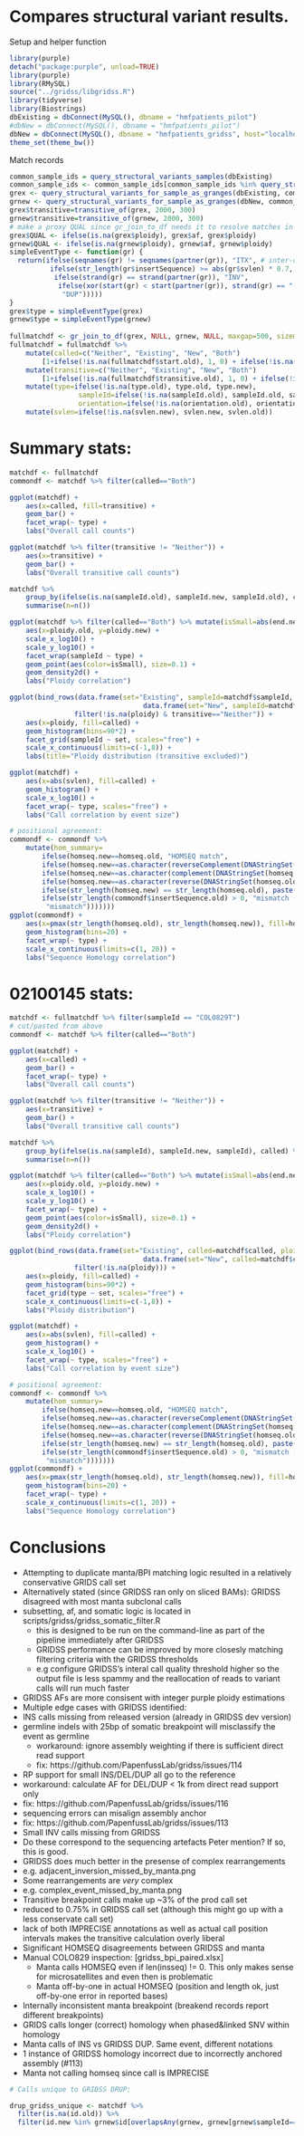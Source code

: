 # Compares structural variant results.

Setup and helper function
```r
library(purple)
detach("package:purple", unload=TRUE)
library(purple)
library(RMySQL)
source("../gridss/libgridss.R")
library(tidyverse)
library(Biostrings)
dbExisting = dbConnect(MySQL(), dbname = "hmfpatients_pilot")
#dbNew = dbConnect(MySQL(), dbname = "hmfpatients_pilot")
dbNew = dbConnect(MySQL(), dbname = "hmfpatients_gridss", host="localhost", port=3306, username="test", password="test")
theme_set(theme_bw())
```
Match records
```r
common_sample_ids = query_structural_variants_samples(dbExisting)
common_sample_ids <- common_sample_ids[common_sample_ids %in% query_structural_variants_samples(dbNew)]
grex <- query_structural_variants_for_sample_as_granges(dbExisting, common_sample_ids)
grnew <- query_structural_variants_for_sample_as_granges(dbNew, common_sample_ids)
grex$transitive=transitive_of(grex, 2000, 300)
grnew$transitive=transitive_of(grnew, 2000, 300)
# make a proxy QUAL since gr_join_to_df needs it to resolve matches in favour of the 'better' one
grex$QUAL <- ifelse(is.na(grex$ploidy), grex$af, grex$ploidy)
grnew$QUAL <- ifelse(is.na(grnew$ploidy), grnew$af, grnew$ploidy)
simpleEventType <- function(gr) {
  return(ifelse(seqnames(gr) != seqnames(partner(gr)), "ITX", # inter-chromosomosal
          ifelse(str_length(gr$insertSequence) >= abs(gr$svlen) * 0.7, "INS", # TODO: improve classification of complex events
           ifelse(strand(gr) == strand(partner(gr)), "INV",
            ifelse(xor(start(gr) < start(partner(gr)), strand(gr) == "-"), "DEL",
             "DUP")))))
}
grex$type = simpleEventType(grex)
grnew$type = simpleEventType(grnew)
	
fullmatchdf <- gr_join_to_df(grex, NULL, grnew, NULL, maxgap=500, sizemargin=2, suffix=c(".old", ".new"))
fullmatchdf = fullmatchdf %>%
	mutate(called=c("Neither", "Existing", "New", "Both")
		[1+ifelse(!is.na(fullmatchdf$start.old), 1, 0) + ifelse(!is.na(fullmatchdf$start.new), 2, 0)]) %>%
	mutate(transitive=c("Neither", "Existing", "New", "Both")
		[1+ifelse(!is.na(fullmatchdf$transitive.old), 1, 0) + ifelse(!is.na(fullmatchdf$transitive.new), 2, 0)]) %>%
	mutate(type=ifelse(!is.na(type.old), type.old, type.new),
				 sampleId=ifelse(!is.na(sampleId.old), sampleId.old, sampleId.new),
				 orientation=ifelse(!is.na(orientation.old), orientation.old, orientation.new)) %>%
	mutate(svlen=ifelse(!is.na(svlen.new), svlen.new, svlen.old))

```

# Summary stats:

```r
matchdf <- fullmatchdf
commondf <- matchdf %>% filter(called=="Both")

ggplot(matchdf) + 
	aes(x=called, fill=transitive) +
	geom_bar() +
	facet_wrap(~ type) + 
	labs("Overall call counts")

ggplot(matchdf %>% filter(transitive != "Neither")) +
	aes(x=transitive) +
	geom_bar() +
	labs("Overall transitive call counts")

matchdf %>%
	group_by(ifelse(is.na(sampleId.old), sampleId.new, sampleId.old), called) %>%
	summarise(n=n())

ggplot(matchdf %>% filter(called=="Both") %>% mutate(isSmall=abs(end.new-start.new) < 1000)) +
	aes(x=ploidy.old, y=ploidy.new) +
	scale_x_log10() + 
	scale_y_log10() +
	facet_wrap(sampleId ~ type) +
	geom_point(aes(color=isSmall), size=0.1) +
	geom_density2d() +
	labs("Ploidy correlation")

ggplot(bind_rows(data.frame(set="Existing", sampleId=matchdf$sampleId, called=matchdf$called, ploidy=matchdf$ploidy.old, transitive=matchdf$transitive),
								 data.frame(set="New", sampleId=matchdf$sampleId, called=matchdf$called, ploidy=matchdf$ploidy.new, transitive=matchdf$transitive)) %>%
			 	filter(!is.na(ploidy) & transitive=="Neither")) +
	aes(x=ploidy, fill=called) +
	geom_histogram(bins=90*2) +
	facet_grid(sampleId ~ set, scales="free") +
	scale_x_continuous(limits=c(-1,8)) +
	labs(title="Ploidy distribution (transitive excluded)")

ggplot(matchdf) +
	aes(x=abs(svlen), fill=called) +
	geom_histogram() +
	scale_x_log10() +
	facet_wrap(~ type, scales="free") +
	labs("Call correlation by event size")

# positional agreement:
commondf <- commondf %>% 
	mutate(hom_summary=
		ifelse(homseq.new==homseq.old, "HOMSEQ match",
		ifelse(homseq.new==as.character(reverseComplement(DNAStringSet(homseq.old))), "HOMSEQ revcomp",
		ifelse(homseq.new==as.character(complement(DNAStringSet(homseq.old))), "HOMSEQ comp",
		ifelse(homseq.new==as.character(reverse(DNAStringSet(homseq.old))), "HOMSEQ rev",
		ifelse(str_length(homseq.new) == str_length(homseq.old), paste("length match", ifelse(start.old==start.new, "", "(diff call positions)")),
		ifelse(str_length(commondf$insertSequence.old) > 0, "mismatch (with inserted seq).old",
		 "mismatch")))))))
ggplot(commondf) +
	aes(x=pmax(str_length(homseq.old), str_length(homseq.new)), fill=hom_summary) +
	geom_histogram(bins=20) +
	facet_wrap(~ type) +
	scale_x_continuous(limits=c(1, 20)) +
	labs("Sequence Homology correlation")
```


# 02100145 stats:
```r
matchdf <- fullmatchdf %>% filter(sampleId == "COLO829T")
# cut/pasted from above
commondf <- matchdf %>% filter(called=="Both")

ggplot(matchdf) + 
	aes(x=called) +
	geom_bar() +
	facet_wrap(~ type) + 
	labs("Overall call counts")

ggplot(matchdf %>% filter(transitive != "Neither")) +
	aes(x=transitive) +
	geom_bar() +
	labs("Overall transitive call counts")

matchdf %>%
	group_by(ifelse(is.na(sampleId), sampleId.new, sampleId), called) %>%
	summarise(n=n())

ggplot(matchdf %>% filter(called=="Both") %>% mutate(isSmall=abs(end.new-start.new) < 1000)) +
	aes(x=ploidy.old, y=ploidy.new) +
	scale_x_log10() + 
	scale_y_log10() +
	facet_wrap(~ type) +
	geom_point(aes(color=isSmall), size=0.1) +
	geom_density2d() +
	labs("Ploidy correlation")

ggplot(bind_rows(data.frame(set="Existing", called=matchdf$called, ploidy=matchdf$ploidy.old, type=matchdf$type),
								 data.frame(set="New", called=matchdf$called, ploidy=matchdf$ploidy.new, type=matchdf$type)) %>%
			 	filter(!is.na(ploidy))) +
	aes(x=ploidy, fill=called) +
	geom_histogram(bins=90*2) +
	facet_grid(type ~ set, scales="free") +
	scale_x_continuous(limits=c(-1,8)) +
	labs("Ploidy distribution")

ggplot(matchdf) +
	aes(x=abs(svlen), fill=called) +
	geom_histogram() +
	scale_x_log10() +
	facet_wrap(~ type, scales="free") +
	labs("Call correlation by event size")

# positional agreement:
commondf <- commondf %>% 
	mutate(hom_summary=
		ifelse(homseq.new==homseq.old, "HOMSEQ match",
		ifelse(homseq.new==as.character(reverseComplement(DNAStringSet(homseq.old))), "HOMSEQ revcomp",
		ifelse(homseq.new==as.character(complement(DNAStringSet(homseq.old))), "HOMSEQ comp",
		ifelse(homseq.new==as.character(reverse(DNAStringSet(homseq.old))), "HOMSEQ rev",
		ifelse(str_length(homseq.new) == str_length(homseq.old), paste("length match", ifelse(start.old==start.new, "", "(diff call positions)")),
		ifelse(str_length(commondf$insertSequence.old) > 0, "mismatch (with inserted seq).old",
		 "mismatch")))))))
ggplot(commondf) +
	aes(x=pmax(str_length(homseq.old), str_length(homseq.new)), fill=hom_summary) +
	geom_histogram(bins=20) +
	facet_wrap(~ type) +
	scale_x_continuous(limits=c(1, 20)) +
	labs("Sequence Homology correlation")
```





# Conclusions

- Attempting to duplicate manta/BPI matching logic resulted in a relatively conservative GRIDS call set
 - Alternatively stated (since GRIDSS ran only on sliced BAMs): GRIDSS disagreed with most manta subclonal calls
 - subsetting, af, and somatic logic is located in scripts/gridss/gridss_somatic_filter.R
   - this is designed to be run on the command-line as part of the pipeline immediately after GRIDSS
   - GRIDSS performance can be improved by more closesly matching filtering criteria with the GRIDSS thresholds
    - e.g configure GRIDSS's interal call quality threshold higher so the output file is less spammy and the reallocation of reads to variant calls will run much faster
- GRIDSS AFs are more consisent with integer purple ploidy estimations
- Multiple edge cases with GRIDSS identified:
 - INS calls missing from released version (already in GRIDSS dev version)
 - germline indels with 25bp of somatic breakpoint will misclassify the event as germline
 	- workaround: ignore assembly weighting if there is sufficient direct read support
 	- fix: https://github.com/PapenfussLab/gridss/issues/114
 - RP support for small INS/DEL/DUP all go to the reference
  - workaround: calculate AF for DEL/DUP < 1k from direct read support only
  - fix: https://github.com/PapenfussLab/gridss/issues/116
 - sequencing errors can misalign assembly anchor
  - fix: https://github.com/PapenfussLab/gridss/issues/113
- Small INV calls missing from GRIDSS
 - Do these correspond to the sequencing artefacts Peter mention? If so, this is good.
- GRIDSS does much better in the presense of complex rearrangements
 - e.g. adjacent_inversion_missed_by_manta.png
 - Some rearrangements are *very* complex
  - e.g. complex_event_missed_by_manta.png
- Transitive breakpoint calls make up ~3% of the prod call set
 - reduced to 0.75% in GRIDSS call set (although this might go up with a less conservate call set)
 - lack of both IMPRECISE annotations as well as actual call position intervals makes the transitive calculation overly liberal
- Significant HOMSEQ disagreements between GRIDSS and manta
 - Manual COLO829 inspection: [gridss_bpi_paired.xlsx]
 	- Manta calls HOMSEQ even if len(insseq) != 0. This only makes sense for microsatellites and even then is problematic
 	- Manta off-by-one in actual HOMSEQ (position and length ok, just off-by-one error in reported bases)
  - Internally inconsistent manta breakpoint (breakend records report different breakpoints)
  - GRIDS calls longer (correct) homology when phased&linked SNV within homology
  - Manta calls of INS vs GRIDSS DUP. Same event, different notations
  - 1 instance of GRIDSS homology incorrect due to incorrectly anchored assembly (#113)
  - Manta not calling homseq since call is IMPRECISE





```r
# Calls unique to GRIDSS DRUP:

drup_gridss_unique <- matchdf %>%
  filter(is.na(id.old)) %>%
  filter(id.new %in% grnew$id[overlapsAny(grnew, grnew[grnew$sampleId=="CPCT02340036T"])])
```


